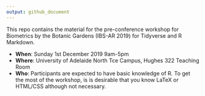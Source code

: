 ```yaml
---
output: github_document
---
```


<!-- README.md is generated from README.Rmd. Please edit that file -->

This repo contains the material for the pre-conference workshop for Biometrics by the Botanic Gardens (IBS-AR 2019) for Tidyverse and R Markdown.

* **When**: Sunday 1st December 2019 9am-5pm
* **Where**: University of Adelaide North Tce Campus, Hughes 322 Teaching Room
* **Who**: Participants are expected to have basic knowledge of R. To get the most of the workshop, is is desirable that you know LaTeX or HTML/CSS although not necessary.





